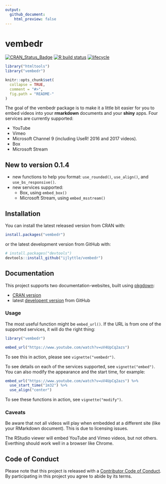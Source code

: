 ```yaml
---
output: 
  github_document:
    html_preview: false
---
```


# vembedr

  <!-- badges: start -->
  [![CRAN_Status_Badge](https://www.r-pkg.org/badges/version/vembedr)](https://cran.r-project.org/package=vembedr)
  [![R build status](https://github.com/ijlyttle/vembedr/workflows/R-CMD-check/badge.svg)](https://github.com/ijlyttle/vembedr/actions)
  [![lifecycle](https://img.shields.io/badge/lifecycle-maturing-blue.svg)](https://www.tidyverse.org/lifecycle/#maturing)
  <!-- badges: end -->
  
```r
library("htmltools")
library("vembedr")

knitr::opts_chunk$set(
  collapse = TRUE,
  comment = "#>",
  fig.path = "README-"
)
```

The goal of the vembedr package is to make it a little bit easier for you to embed videos into your **rmarkdown** documents and your **shiny** apps. Four services are currently supported:

- YouTube 
- Vimeo
- Microsoft Channel 9 (including UseR! 2016 and 2017 videos).
- Box
- Microsoft Stream

## New to version 0.1.4

- new functions to help you format: `use_rounded()`, `use_align()`, and `use_bs_responsive()`.
- new services supported:
   - Box, using `embed_box()`
   - Microsoft Stream, using `embed_msstream()`

## Installation

You can install the latest released version from CRAN with:

```r
install.packages("vembedr")
```

or the latest development version from GitHub with:

```r
# install.packages("devtools")
devtools::install_github("ijlyttle/vembedr")
```

## Documentation

This project supports two documentation-websites, built using [pkgdown](https://pkgdown.r-lib.org):

- [CRAN version](https://ijlyttle.github.io/vembedr)
- latest [developent version](https://ijlyttle.github.io/vembedr/dev) from GitHub

### Usage

The most useful function might be `embed_url()`. If the URL is from one of the supported services, it will do the right thing:

```r
library("vembedr")

embed_url("https://www.youtube.com/watch?v=uV4UpCq2azs")
```

To see this in action, please see `vignette("vembedr")`. 

To see details on each of the services supported, see `vignette("embed")`. You can also modify the appearance and the start time, for example:

```r
embed_url("https://www.youtube.com/watch?v=uV4UpCq2azs") %>%
  use_start_time("1m32") %>%
  use_align("center")
```
To see these functions in action, see `vignette("modify")`.

### Caveats

Be aware that not all videos will play when embedded at a different site (like your RMarkdown document). This is due to licensing issues. 

The RStudio viewer will embed YouTube and Vimeo videos, but not others. Everthing should work well in a browser like Chrome.

## Code of Conduct

Please note that this project is released with a [Contributor Code of Conduct](CONDUCT.md). By participating in this project you agree to abide by its terms.
